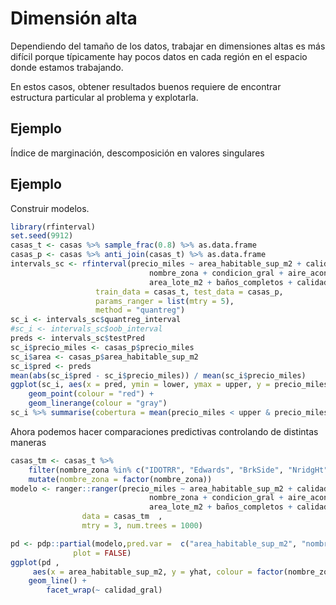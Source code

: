 # Dimensión alta

Dependiendo del tamaño de los datos, trabajar en dimensiones altas es más difícil porque
típicamente hay pocos datos en cada región en el espacio donde estamos trabajando. 

En estos casos, obtener resultados buenos requiere de encontrar estructura particular al problema
y explotarla. 

## Ejemplo

Índice de marginación, descomposición en valores singulares

## Ejemplo 

Construir modelos.

```r
library(rfinterval)
set.seed(9912)
casas_t <- casas %>% sample_frac(0.8) %>% as.data.frame
casas_p <- casas %>% anti_join(casas_t) %>% as.data.frame
intervals_sc <- rfinterval(precio_miles ~ area_habitable_sup_m2 + calidad_gral +
                               nombre_zona + condicion_gral + aire_acondicionado +
                               area_lote_m2 + baños_completos + calidad_calefaccion, 
                   train_data = casas_t, test_data = casas_p,
                   params_ranger = list(mtry = 5),
                   method = "quantreg")
sc_i <- intervals_sc$quantreg_interval
#sc_i <- intervals_sc$oob_interval
preds <- intervals_sc$testPred
sc_i$precio_miles <- casas_p$precio_miles
sc_i$area <- casas_p$area_habitable_sup_m2
sc_i$pred <- preds
mean(abs(sc_i$pred - sc_i$precio_miles)) / mean(sc_i$precio_miles)
ggplot(sc_i, aes(x = pred, ymin = lower, ymax = upper, y = precio_miles)) +
    geom_point(colour = "red") +
    geom_linerange(colour = "gray")
sc_i %>% summarise(cobertura = mean(precio_miles < upper & precio_miles > lower))
```


Ahora podemos hacer comparaciones predictivas controlando de distintas maneras

```r
casas_tm <- casas_t %>% 
    filter(nombre_zona %in% c("IDOTRR", "Edwards", "BrkSide", "NridgHt", "NoRidge", "NAmes", "CollgCr")) %>% 
    mutate(nombre_zona = factor(nombre_zona))
modelo <- ranger::ranger(precio_miles ~ area_habitable_sup_m2 + calidad_gral +
                               nombre_zona + condicion_gral + aire_acondicionado +
                               area_lote_m2 + baños_completos + calidad_calefaccion,
                data = casas_tm  , 
                mtry = 3, num.trees = 1000)
```


```r
pd <- pdp::partial(modelo,pred.var =  c("area_habitable_sup_m2", "nombre_zona", "calidad_gral"),
              plot = FALSE)
ggplot(pd , 
     aes(x = area_habitable_sup_m2, y = yhat, colour = factor(nombre_zona))) +
    geom_line() +
        facet_wrap(~ calidad_gral)
```